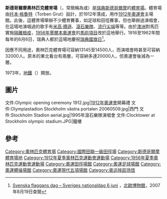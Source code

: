 {{Infobox Stadium |
 stadium_name = 斯德哥爾摩奧林匹克體育場 |
 image = [[File:Stockholms_Olympiastadion,_070310.JPG|200px]] |
 fullname = {{lang|sv|Stockholms Olympiastadion}} |
 nickname = {{lang|sv|Stadion}} |
 location = {{SWE}}[[斯德哥爾摩|斯德哥爾摩]] |
 built = 1910年–1912年 |
 opened = 1912年 |
 owner =  |
 architect=[[托本·格魯特|托本·格魯特]]|
 seating_capacity = 13,145–14,500 |
 tenants = [[佐加頓斯足球會|佐加頓斯足球會]]（1936年-2013年）<br />[[AIK足球會|AIK足球會]]（1912年-1936年） |
 dimensions = 105 x 68 米 |
}}
'''斯德哥爾摩奧林匹克體育場'''（{{lang|sv|'''Stockholms Olympiastadion'''}}，常簡稱為{{lang|sv|'''Stockholms stadion'''}}或{{lang|sv|'''Stadion'''}}）是[[瑞典|瑞典]][[斯德哥爾摩|斯德哥爾摩]]的[[體育場|體育場]]。體育場由[[托本·格魯特|托本·格魯特]]（Torben Grut）設計，於1912年落成，用作[[1912年奧運會|1912年奧運會]]主場館。此後，這體育場舉辦不少體育賽事，如足球和田徑賽事，但也舉辦過演唱會，在這場地演唱過的歌手有[[米高·積遜|米高·積遜]]、[[滾石樂隊|滾石樂隊]]、[[流行尖端|流行尖端]]等等。由於[[澳洲|澳洲]]對馬匹實施[[隔離檢疫|隔離檢疫]]，[[1956年夏季奧林匹克運動會|1956年墨爾本奧運會]]的[[1956年夏季奧林匹克運動會馬術比賽|馬術項目]]改於這地舉行。1916至1962年間每年的6月6日，瑞典人都於這場地慶祝[[瑞典國慶日|瑞典國旗日]]<ref>[http://www.nordiskamuseet.se/makeframeset.asp?sUrl=http%3A//www.nordiskamuseet.se/publication.asp%3Fpublicationid%3D6121&Cat=&catName=&publicationid=6121 Svenska flaggans dag – Sveriges nationaldag 6 juni] {{webarchive|url=https://web.archive.org/web/20080608183506/http://www.nordiskamuseet.se/makeframeset.asp?sUrl=http%3A%2F%2Fwww.nordiskamuseet.se%2Fpublication.asp%3Fpublicationid%3D6121&Cat=&catName=&publicationid=6121 |date=2008-06-08 }}，[[北歐博物館|北歐博物館]]，2007年8月19日查閱</ref>。

因應不同用途，奧林匹克體育場可容納13145至14500人，而演唱會時甚至可容納32000人。原本的東北看台有兩層，可容納多達20000人，但奧運會後減為一層。

1973年，[[斯德哥爾摩地鐵|地鐵]]{{Link-en|體育場站 (斯德哥爾摩)|Stadion metro station|體育場站}}（{{lang|sv|Stadion}}）開放。

== 圖片 ==
<gallery>
文件:Olympic opening ceremony 1912.jpg|[[1912年奧運會|1912年奧運會]]開幕禮
文件:Olympiastadion Stockholm västra portalen 20060509.jpg|西門
文件:Stockholm Stadion aerial.jpg|1995年滾石樂隊演唱會
文件:Clocktower at Stockholm olympic stadium.JPG|鐘樓
</gallery>

== 參考 ==
{{commonscat|Stockholms Olympiastadion}}
{{reflist}}

{{Summer Olympic stadia}}

[[Category:奧林匹克體育場|Category:奧林匹克體育場]]
[[Category:國際田聯一級田徑場|Category:國際田聯一級田徑場]]
[[Category:斯德哥爾摩體育場地|Category:斯德哥爾摩體育場地]]
[[Category:1912年夏季奧林匹克運動會運動場|Category:1912年夏季奧林匹克運動會運動場]]
[[Category:1956年夏季奧林匹克運動會運動場|Category:1956年夏季奧林匹克運動會運動場]]
[[Category:奧運田徑場館|Category:奧運田徑場館]]
[[Category:奧運足球場館|Category:奧運足球場館]]
[[Category:奧運體操場館|Category:奧運體操場館]]
[[Category:奧運現代五項場館|Category:奧運現代五項場館]]
[[Category:奥运摔跤场馆|Category:奥运摔跤场馆]]